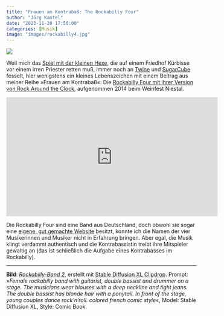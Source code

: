 ```yaml
---
title: "Frauen am Kontrabaß: The Rockabilly Four"
author: "Jörg Kantel"
date: "2023-11-20 17:50:00"
categories: [Musik]
image: "images/rockabilly4.jpg"
---
```


[![](images/rockabilly4-b.jpg)](https://www.flickr.com/photos/schockwellenreiter/53307134138/)

Weil mich das [Spiel mit der kleinen Hexe](https://kantel.github.io/posts/2023111901_smashing_pumpkins_devlog_3/), die auf einem Friedhof Kürbisse vor einem irren Priester retten muß, immer noch an [Twine](http://cognitiones.kantel-chaos-team.de/multimedia/spieleprogrammierung/twine2.html) und [SugarCube](https://www.motoslave.net/sugarcube/2/docs/) fesselt, hier wenigstens ein kleines Lebenszeichen mit einem Beitrag aus meiner Reihe »Frauen am Kontrabaß«: Die [Rockabilly Four mit ihrer Version von Rock Around the Clock](https://www.youtube.com/watch?v=50dTL4-jd-g), aufgenommen 2014 beim Weinfest Niestal.

<iframe width="560" height="315" src="https://www.youtube.com/embed/50dTL4-jd-g?si=x_Sbl7sVsUElh1V8" title="YouTube video player" frameborder="0" allow="accelerometer; autoplay; clipboard-write; encrypted-media; gyroscope; picture-in-picture; web-share" allowfullscreen></iframe>

Die Rockabilly Four sind eine Band aus Deutschland, doch obwohl sie sogar eine [eigene, gut gemachte Website](http://www.the-rockabilly-4.de/) besitzt, konnte ich die Namen der vier Musikerinnen und Musiker nicht in Erfahrung bringen. Aber egal, die Musik klingt verdammt authentisch und die Kontrabassistin treibt ihre Mitspieler gewaltig an (das ist schließlich die Aufgabe eines Kontrabasses im Rockabilly).

---

**Bild**: *[Rockabilly-Band 2](https://www.flickr.com/photos/schockwellenreiter/53307134138/)*, erstellt mit [Stable Diffusion XL Clipdrop](https://clipdrop.co/stable-diffusion). Prompt: »*Female rockabilly band with guitarist, double bassist and drummer on a stage. The musicians wear blouses with a deep neckline and tight jeans. The double bassist has blonde hair with a ponytail. In front of the stage, young couples dance rock'n'roll. colored french comic style*«, Model: Stable Diffusion XL, Style: Comic Book.
